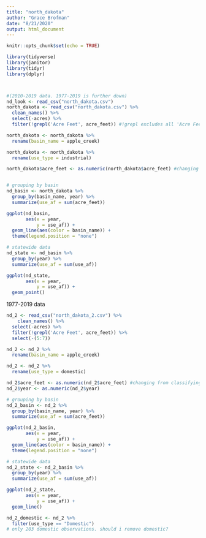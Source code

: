 ```yaml
---
title: "north_dakota"
author: "Grace Brofman"
date: "8/21/2020"
output: html_document
---
```


```r
knitr::opts_chunk$set(echo = TRUE)
```



```r
library(tidyverse)
library(janitor)
library(tidyr)
library(dplyr)



#(2010-2019 data. 1977-2019 is further down)
nd_look <- read_csv("north_dakota.csv")
north_dakota <- read_csv("north_dakota.csv") %>% 
  clean_names() %>% 
  select(-acres) %>% 
  filter(!grepl('Acre Feet', acre_feet)) #!grepl excludes all 'Acre Feet' observations from acre_feet column

north_dakota <- north_dakota %>% 
  rename(basin_name = apple_creek)

north_dakota <- north_dakota %>% 
  rename(use_type = industrial)

north_dakota$acre_feet <- as.numeric(north_dakota$acre_feet) #changing from classifying as character to numeric


# grouping by basin
nd_basin <- north_dakota %>% 
  group_by(basin_name, year) %>% 
  summarize(use_af = sum(acre_feet))

ggplot(nd_basin,
       aes(x = year,
           y = use_af)) +
  geom_line(aes(color = basin_name)) +
  theme(legend.position = "none")

# statewide data
nd_state <- nd_basin %>% 
  group_by(year) %>% 
  summarize(use_af = sum(use_af))

ggplot(nd_state,
       aes(x = year,
           y = use_af)) +
  geom_point()
```
1977-2019 data

```r
nd_2 <- read_csv("north_dakota_2.csv") %>% 
    clean_names() %>% 
  select(-acres) %>% 
  filter(!grepl('Acre Feet', acre_feet)) %>% 
  select(-(5:7))

nd_2 <- nd_2 %>% 
  rename(basin_name = apple_creek)

nd_2 <- nd_2 %>% 
  rename(use_type = domestic)

nd_2$acre_feet <- as.numeric(nd_2$acre_feet) #changing from classifying as character to numeric
nd_2$year <- as.numeric(nd_2$year)

# grouping by basin
nd_2_basin <- nd_2 %>% 
  group_by(basin_name, year) %>% 
  summarize(use_af = sum(acre_feet))

ggplot(nd_2_basin,
       aes(x = year,
           y = use_af)) +
  geom_line(aes(color = basin_name)) +
  theme(legend.position = "none")

# statewide data
nd_2_state <- nd_2_basin %>% 
  group_by(year) %>% 
  summarize(use_af = sum(use_af))

ggplot(nd_2_state,
       aes(x = year,
           y = use_af)) +
  geom_line()


```
```r
nd_2_domestic <- nd_2 %>% 
  filter(use_type == "Domestic")
# only 203 domestic observations. should i remove domestic?
```

